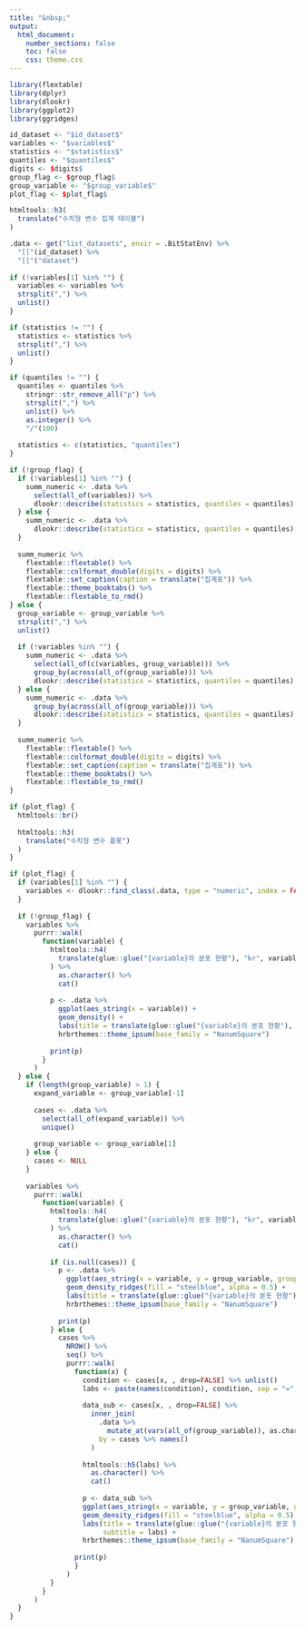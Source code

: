 ```yaml
---
title: "&nbsp;"
output: 
  html_document:
    number_sections: false
    toc: false    
    css: theme.css
---
```


```r
library(flextable)
library(dplyr)
library(dlookr)
library(ggplot2)
library(ggridges)

id_dataset <- "$id_dataset$"
variables <- "$variables$"
statistics <- "$statistics$"
quantiles <- "$quantiles$"
digits <- $digits$
group_flag <- $group_flag$
group_variable <- "$group_variable$"
plot_flag <- $plot_flag$  
```

```r
htmltools::h3(
  translate("수치형 변수 집계 테이블")
)
```

```r
.data <- get("list_datasets", envir = .BitStatEnv) %>% 
  "[["(id_dataset) %>% 
  "[["("dataset")
  
if (!variables[1] %in% "") {
  variables <- variables %>% 
  strsplit(",") %>% 
  unlist() 
}

if (statistics != "") {
  statistics <- statistics %>% 
  strsplit(",") %>% 
  unlist() 
}

if (quantiles != "") {
  quantiles <- quantiles %>% 
    stringr::str_remove_all("p") %>% 
    strsplit(",") %>% 
    unlist() %>% 
    as.integer() %>% 
    "/"(100)
  
  statistics <- c(statistics, "quantiles")
}

if (!group_flag) {
  if (!variables[1] %in% "") {  
    summ_numeric <- .data %>% 
      select(all_of(variables)) %>% 
      dlookr::describe(statistics = statistics, quantiles = quantiles)     
  } else {
    summ_numeric <- .data %>% 
      dlookr::describe(statistics = statistics, quantiles = quantiles)     
  }  
  
  summ_numeric %>% 
    flextable::flextable() %>%
    flextable::colformat_double(digits = digits) %>% 
    flextable::set_caption(caption = translate("집계표")) %>% 
    flextable::theme_booktabs() %>% 
    flextable::flextable_to_rmd()
} else {
  group_variable <- group_variable %>% 
  strsplit(",") %>% 
  unlist()
  
  if (!variables %in% "") {  
    summ_numeric <- .data %>% 
      select(all_of(c(variables, group_variable))) %>% 
      group_by(across(all_of(group_variable))) %>%       
      dlookr::describe(statistics = statistics, quantiles = quantiles)     
  } else {
    summ_numeric <- .data %>% 
      group_by(across(all_of(group_variable))) %>% 
      dlookr::describe(statistics = statistics, quantiles = quantiles)     
  } 
  
  summ_numeric %>% 
    flextable::flextable() %>%
    flextable::colformat_double(digits = digits) %>% 
    flextable::set_caption(caption = translate("집계표")) %>% 
    flextable::theme_booktabs() %>% 
    flextable::flextable_to_rmd()  
}
```

```r
if (plot_flag) {
  htmltools::br()
  
  htmltools::h3(
    translate("수치형 변수 플롯")
  )
}
```

```r
if (plot_flag) {
  if (variables[1] %in% "") {  
    variables <- dlookr::find_class(.data, type = "numeric", index = FALSE)   
  } 
  
  if (!group_flag) {
    variables %>% 
      purrr::walk(
        function(variable) {
          htmltools::h4(
            translate(glue::glue("{variable}의 분포 현황"), "kr", variable)
          ) %>% 
            as.character() %>%
            cat()  
          
          p <- .data %>% 
            ggplot(aes_string(x = variable)) +
            geom_density() +
            labs(title = translate(glue::glue("{variable}의 분포 현황"), "kr", variable)) +
            hrbrthemes::theme_ipsum(base_family = "NanumSquare")
          
          print(p)
        }
      )
  } else {
    if (length(group_variable) > 1) {
      expand_variable <- group_variable[-1]
      
      cases <- .data %>% 
        select(all_of(expand_variable)) %>%
        unique()
      
      group_variable <- group_variable[1]
    } else {
      cases <- NULL
    }
    
    variables %>% 
      purrr::walk(
        function(variable) {
          htmltools::h4(
            translate(glue::glue("{variable}의 분포 현황"), "kr", variable)
          ) %>% 
            as.character() %>%
            cat()  
          
          if (is.null(cases)) {
            p <- .data %>% 
              ggplot(aes_string(x = variable, y = group_variable, group = group_variable)) +
              geom_density_ridges(fill = "steelblue", alpha = 0.5) +
              labs(title = translate(glue::glue("{variable}의 분포 현황"), "kr", variable)) +
              hrbrthemes::theme_ipsum(base_family = "NanumSquare")
          
            print(p)
          } else {
            cases %>% 
              NROW() %>% 
              seq() %>% 
              purrr::walk(
                function(x) {
                  condition <- cases[x, , drop=FALSE] %>% unlist()
                  labs <- paste(names(condition), condition, sep = "=", collapse = ", ")
                    
                  data_sub <- cases[x, , drop=FALSE] %>% 
                    inner_join(
                      .data %>% 
                        mutate_at(vars(all_of(group_variable)), as.character),
                      by = cases %>% names()
                    ) 
                  
                  htmltools::h5(labs) %>% 
                    as.character() %>% 
                    cat()          
                  
                  p <- data_sub %>% 
                  ggplot(aes_string(x = variable, y = group_variable, group = group_variable)) +
                  geom_density_ridges(fill = "steelblue", alpha = 0.5) +
                  labs(title = translate(glue::glue("{variable}의 분포 현황"), "kr", variable),
                       subtitle = labs) +
                  hrbrthemes::theme_ipsum(base_family = "NanumSquare")
              
                print(p)
                }
              )  
          }      
        }
      )    
  }  
}
```

